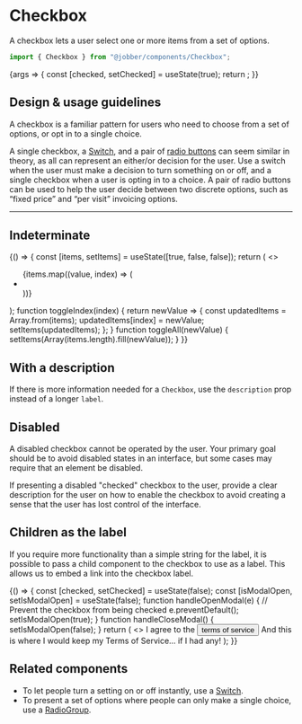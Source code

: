 
<Meta title="Components/Checkbox" component={Checkbox} />

# Checkbox

A checkbox lets a user select one or more items from a set of options.

```ts
import { Checkbox } from "@jobber/components/Checkbox";
```

<Canvas>
  <Story
    name="Checkbox"
    args={{
      label: "Save card for future use",
    }}
  >
    {args => {
      const [checked, setChecked] = useState(true);
      return <Checkbox {...args} checked={checked} onChange={setChecked} />;
    }}
  </Story>
</Canvas>

<ArgsTable of={Checkbox} story="Checkbox" />

## Design & usage guidelines

A checkbox is a familiar pattern for users who need to choose from a set of
options, or opt in to a single choice.

A single checkbox, a [Switch](../?path=/docs/components-switch--switch-story),
and a pair of [radio buttons](../?path=/docs/components-radiogroup--radio-group)
can seem similar in theory, as all can represent an either/or decision for the
user. Use a switch when the user must make a decision to turn something on or
off, and a single checkbox when a user is opting in to a choice. A pair of radio
buttons can be used to help the user decide between two discrete options, such
as “fixed price” and “per visit” invoicing options.

---

## Indeterminate

<Canvas>
  {() => {
    const [items, setItems] = useState([true, false, false]);
    return (
      <>
        <Checkbox
          label="Select All"
          checked={!items.includes(false)}
          onChange={toggleAll}
          indeterminate={items.includes(false) && items.includes(true)}
        />
        <ul>
          {items.map((value, index) => (
            <li key={index}>
              <Checkbox
                label={`Item ${index}`}
                checked={value}
                onChange={toggleIndex(index)}
              />
            </li>
          ))}
        </ul>
      </>
    );
    function toggleIndex(index) {
      return newValue => {
        const updatedItems = Array.from(items);
        updatedItems[index] = newValue;
        setItems(updatedItems);
      };
    }
    function toggleAll(newValue) {
      setItems(Array(items.length).fill(newValue));
    }
  }}
</Canvas>

## With a description

If there is more information needed for a `Checkbox`, use the `description` prop
instead of a longer `label`.

<Canvas>
  <Checkbox
    label="Save card for future use"
    description="If you save your card now, you'll never need to save it again."
  />
</Canvas>

## Disabled

A disabled checkbox cannot be operated by the user. Your primary goal should be
to avoid disabled states in an interface, but some cases may require that an
element be disabled.

If presenting a disabled "checked" checkbox to the user, provide a clear
description for the user on how to enable the checkbox to avoid creating a sense
that the user has lost control of the interface.

<Canvas>
  <Checkbox
    disabled={true}
    defaultChecked={true}
    label="Subscribe on marketing emails"
  />
</Canvas>

## Children as the label

If you require more functionality than a simple string for the label, it is
possible to pass a child component to the checkbox to use as a label. This
allows us to embed a link into the checkbox label.

<Canvas>
  {() => {
    const [checked, setChecked] = useState(false);
    const [isModalOpen, setIsModalOpen] = useState(false);
    function handleOpenModal(e) {
      // Prevent the checkbox from being checked
      e.preventDefault();
      setIsModalOpen(true);
    }
    function handleCloseModal() {
      setIsModalOpen(false);
    }
    return (
      <>
        <Checkbox checked={checked} onChange={setChecked}>
          <Text>
            I agree to the
            <button
              style={{
                color: "var(--color-interactive)",
                fontFamily: "inherit",
                fontSize: "inherit",
                padding: "0",
                textDecoration: "underline",
                background: "transparent",
                border: "none",
              }}
              onClick={handleOpenModal}
            >
              terms of service
            </button>
          </Text>
        </Checkbox>
        <Modal
          title="Terms of Service"
          open={isModalOpen}
          onRequestClose={handleCloseModal}
        >
          <Content>
            <Text>
              And this is where I would keep my Terms of Service... if I had
              any!
            </Text>
          </Content>
        </Modal>
      </>
    );
  }}
</Canvas>

## Related components

- To let people turn a setting on or off instantly, use a
  [Switch](../?path=/docs/components-switch--switch-story).
- To present a set of options where people can only make a single choice, use a
  [RadioGroup](../?path=/docs/components-radiogroup--radio-group).
